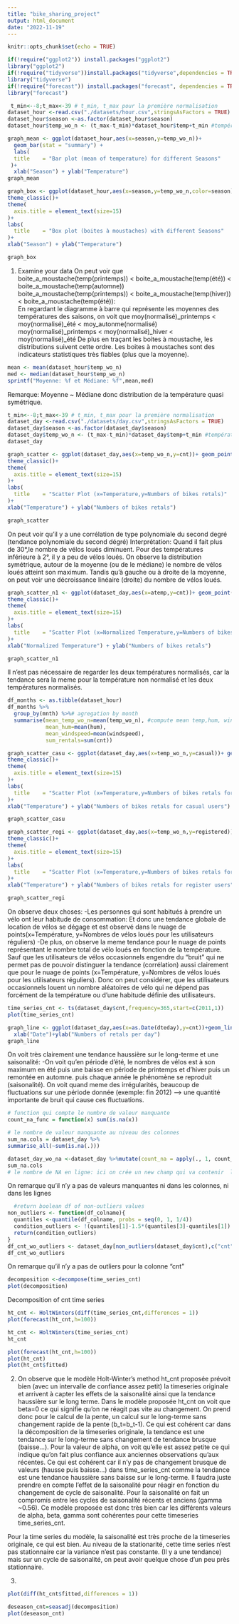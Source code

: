 ```yaml
---
title: "bike_sharing_project"
output: html_document
date: "2022-11-19"
---
```


```r
knitr::opts_chunk$set(echo = TRUE)
```


```r
if(!require("ggplot2")) install.packages("ggplot2")
library("ggplot2")
if(!require("tidyverse"))install.packages("tidyverse",dependencies = TRUE)
library("tidyverse")
if(!require("forecast")) install.packages("forecast", dependencies = TRUE)
library("forecast")
```

```r
 t_min<--8;t_max<-39 # t_min, t_max pour la première normalisation
dataset_hour <-read.csv("./datasets/hour.csv",stringsAsFactors = TRUE)
dataset_hour$season <-as.factor(dataset_hour$season)
dataset_hour$temp_wo_n <- (t_max-t_min)*dataset_hour$temp+t_min #température non normalisé
```


```r
graph_mean <- ggplot(dataset_hour,aes(x=season,y=temp_wo_n))+
  geom_bar(stat = "summary") +
  labs(
  title    = "Bar plot (mean of temperature) for different Seasons"
 )+
  xlab("Season") + ylab("Temperature")
graph_mean
```
```r
graph_box <- ggplot(dataset_hour,aes(x=season,y=temp_wo_n,color=season))+ geom_boxplot(fill='gray') + labs(title='Title',size=222)+ theme(plot.title = element_text(size=225)) +
theme_classic()+
theme(
  axis.title = element_text(size=15)
)+
labs(
  title    = "Box plot (boites à moustaches) with different Seasons"
)+
xlab("Season") + ylab("Temperature")

graph_box
```
1. Examine your data
    On peut voir que boite_a_moustache(temp(printemps)) < boite_a_moustache(temp(été)) < boite_a_moustache(temp(automne))
                boite_a_moustache(temp(printemps)) < boite_a_moustache(temp(hiver)) < boite_a_moustache(temp(été)):                                                                                
    En regardant le diagramme à barre qui représente les moyennes des températures des saisons, on voit que moy(normalisé)_printemps < moy(normalisé)_été < moy_autonme(normalisé)
                                                                                                             moy(normalisé)_printemps < moy(normalisé)_hiver < moy(normalisé)_été
    De plus en traçant les boites à moustache, les distributions suivent cette ordre.
    Les boites à moustaches sont des indicateurs statistiques très fiables (plus que la moyenne).
    
    
```r
mean <- mean(dataset_hour$temp_wo_n)
med <- median(dataset_hour$temp_wo_n)
sprintf("Moyenne: %f et Médiane: %f",mean,med)
```
Remarque: Moyenne ~ Médiane donc distribution de la température quasi symétrique.

```r
t_min<--8;t_max<-39 # t_min, t_max pour la première normalisation
dataset_day <-read.csv("./datasets/day.csv",stringsAsFactors = TRUE)
dataset_day$season <-as.factor(dataset_day$season)
dataset_day$temp_wo_n <- (t_max-t_min)*dataset_day$temp+t_min #température non normalisé
dataset_day
```



```r
graph_scatter <- ggplot(dataset_day,aes(x=temp_wo_n,y=cnt))+ geom_point() + labs(title='Title',size=222)+ theme(plot.title = element_text(size=225)) +
theme_classic()+
theme(
  axis.title = element_text(size=15)
)+
labs(
  title    = "Scatter Plot (x=Temperature,y=Numbers of bikes retals)"
)+
xlab("Temperature") + ylab("Numbers of bikes retals")

graph_scatter
```

On peut voir qu'il y a une corrélation de type polynomiale du second degré (tendance polynomiale du second dégré)
Interprétation: Quand il fait plus de 30°,le nombre de vélos loués diminuent.
Pour des températures inférieure à 2°, il y a peu de vélos loués.
On observe la distribution symétrique, autour de la moyenne (ou de le médiane) le nombre de vélos loués atteint son maximum.
Tandis qu'à gauche ou à droite de la moyenne, on peut voir une décroissance linéaire (droite) du nombre de vélos loués.

```r
graph_scatter_n1 <- ggplot(dataset_day,aes(x=atemp,y=cnt))+ geom_point() + labs(title='Title',size=222)+ theme(plot.title = element_text(size=225)) +
theme_classic()+
theme(
  axis.title = element_text(size=15)
)+
labs(
  title    = "Scatter Plot (x=Normalized Temperature,y=Numbers of bikes retals)"
)+
xlab("Normalized Temperature") + ylab("Numbers of bikes retals")

graph_scatter_n1
```
Il n'est pas nécessaire de regarder les deux températures normalisés, car la tendance sera la meme pour
la température non normalisé et les deux températures normalisés.

```r
df_months <- as.tibble(dataset_hour)
df_months %>% 
  group_by(mnth) %>%# agregation by month
  summarise(mean_temp_wo_n=mean(temp_wo_n), #compute mean temp,hum, windspeed and sum of rentals
            mean_hum=mean(hum),
            mean_windspeed=mean(windspeed),
            sum_rentals=sum(cnt))
```

```r
graph_scatter_casu <- ggplot(dataset_day,aes(x=temp_wo_n,y=casual))+ geom_point() + labs(title='Title',size=222)+ theme(plot.title = element_text(size=225)) +
theme_classic()+
theme(
  axis.title = element_text(size=15)
)+
labs(
  title    = "Scatter Plot (x=Temperature,y=Numbers of bikes retals for casual users)"
)+
xlab("Temperature") + ylab("Numbers of bikes retals for casual users")

graph_scatter_casu
```
```r
graph_scatter_regi <- ggplot(dataset_day,aes(x=temp_wo_n,y=registered))+ geom_point() + labs(title='Title',size=222)+ theme(plot.title = element_text(size=225)) +
theme_classic()+
theme(
  axis.title = element_text(size=15)
)+
labs(
  title    = "Scatter Plot (x=Temperature,y=Numbers of bikes retals for register users)"
)+
xlab("Temperature") + ylab("Numbers of bikes retals for register users")

graph_scatter_regi
```
On observe deux choses:
-Les personnes qui sont habitués à prendre un vélo ont leur habitude de consommation:
Et donc une tendance globale de location de vélos se dégage et est observé dans le nuage de points(x=Température, y=Nombres de vélos loués pour les utilisateurs réguliers)
-De plus, on observe la meme tendance pour le nuage de points représentant le nombre total 
de vélo loués en fonction de la température. Sauf que les utilisateurs de vélos occasionnels engendre
du "bruit" qui ne permet pas de pouvoir distinguer la tendance (corrélation) aussi clairement que pour
le nuage de points (x=Température, y=Nombres de vélos loués pour les utilisateurs réguliers).
Donc on peut considérer, que les utilisateurs occasionnels louent un nombre aléatoires de vélo qui
ne dépend pas forcément de la température ou d'une habitude définie des utilisateurs.

```r
time_series_cnt <- ts(dataset_day$cnt,frequency=365,start=c(2011,1))
plot(time_series_cnt)
```
```r
graph_line <- ggplot(dataset_day,aes(x=as.Date(dteday),y=cnt))+geom_line()+
  xlab("Date")+ylab("Numbers of retals per day")
graph_line
```
On voit très clairement une tendance haussière sur le long-terme et une saisonalité:
-On voit qu'en période d'été, le nombres de vélos est à son maximum en été puis une baisse en période de printemps et d'hiver puis un remontée en automne. puis chaque année le phénomène se reproduit (saisonalité).
On voit quand meme des irrégularités, beaucoup de fluctuations sur une période donnée (exemple: fin 2012) --> une quantité importante de bruit qui cause ces fluctuations.

```r
# function qui compte le numbre de valeur manquante
count_na_func = function(x) sum(is.na(x))

# le nombre de valeur manquante au niveau des colonnes
sum_na.cols = dataset_day %>%
summarise_all(~sum(is.na(.)))

dataset_day_wo_na <-dataset_day %>%mutate(count_na = apply(., 1, count_na_func))
sum_na.cols
# le nombre de NA en ligne: ici on crée un new champ qui va contenir  le nombre de valeur maquante en ligne

```

On remarque qu'il n'y a pas de valeurs manquantes ni dans les colonnes, ni dans les lignes


```r
  #return boolean df of non-outliers values
non_outliers <- function(df_colname){
  quantiles <-quantile(df_colname, probs = seq(0, 1, 1/4))
  condition_outliers <- !(quantiles[1]-1.5*(quantiles[3]-quantiles[1]) > df_colname | df_colname >    quantiles[3]+1.5*(quantiles[3]-quantiles[1]))
  return(condition_outliers)
}
df_cnt_wo_outliers <- dataset_day[non_outliers(dataset_day$cnt),c("cnt")]
df_cnt_wo_outliers
```

On remarque qu'il n'y a pas de outliers pour la colonne "cnt"

```r
decomposition <-decompose(time_series_cnt)
plot(decomposition)
```
Decomposition of cnt time series

```r
ht_cnt <- HoltWinters(diff(time_series_cnt,differences = 1))
plot(forecast(ht_cnt,h=100))
```

```r
ht_cnt <- HoltWinters(time_series_cnt)
ht_cnt
```


```r
plot(forecast(ht_cnt,h=100))
plot(ht_cnt)
plot(ht_cnt$fitted)
```
2.
On observe que le modèle Holt-Winter's method ht_cnt proposée prévoit bien (avec un intervalle de confiance assez petit) la timeseries originale et arrivent à capter les effets de la saisonalité ainsi que la tendance haussière sur le long terme.
Dans le modèle proposée ht_cnt on voit que beta=0 ce qui signifie qu'on ne réagit pas vite au changement.
On prend donc pour le calcul de la pente, un calcul sur le long-terme sans changement rapide de la pente (b_t=b_t-1).
Ce qui est cohérent car dans la décomposition de la timeseries originale, la tendance est une tendance sur le long-terme
sans changement de tendance brusque (baisse...).
Pour la valeur de alpha, on voit qu'elle est assez petite ce qui indique qu'on fait plus confiance aux anciennes 
observations qu'aux récentes.
Ce qui est cohérent car il n'y pas de changement brusque de valeurs (hausse puis baisse...) dans time_series_cnt comme la tendance
est une tendance haussière sans baisse sur le long-terme. Il faudra juste prendre en compte l'effet de la saisonalité pour réagir
en fonction du changement de cycle de saisonalité.
Pour la saisonalité on fait un compromis entre les cycles de saisonalité récents et anciens (gamma ~0.56).
Ce modèle proposée est donc très bien car les différents valeurs de alpha, beta, gamma sont cohérentes pour cette timeseries time_series_cnt.

Pour la time series du modèle, la saisonalité est très proche de la timeseries originale, ce qui est bien.
Au niveau de la stationarité, cette time series n'est pas stationnaire car la variance n'est pas constante.
(Il y a une tendance) mais sur un cycle de saisonalité, on peut avoir quelque chose d'un peu près stationnaire.

3.




```r
plot(diff(ht_cnt$fitted,differences = 1))

```






```r
deseason_cnt=seasadj(decomposition)
plot(deseason_cnt)

```






